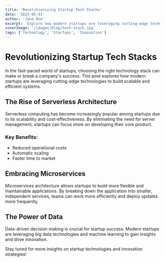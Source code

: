 ```yaml
---
title: 'Revolutionizing Startup Tech Stacks'
date: '2023-05-01'
author: 'Jane Doe'
excerpt: 'Explore how modern startups are leveraging cutting-edge technologies to build scalable and efficient systems.'
coverImage: '/images/blog/tech-stack.jpg'
tags: ['Technology', 'Startups', 'Innovation']
---
```


# Revolutionizing Startup Tech Stacks

In the fast-paced world of startups, choosing the right technology stack can make or break a company's success. This post explores how modern startups are leveraging cutting-edge technologies to build scalable and efficient systems.

## The Rise of Serverless Architecture

Serverless computing has become increasingly popular among startups due to its scalability and cost-effectiveness. By eliminating the need for server management, startups can focus more on developing their core product.

### Key Benefits:
- Reduced operational costs
- Automatic scaling
- Faster time to market

## Embracing Microservices

Microservices architecture allows startups to build more flexible and maintainable applications. By breaking down the application into smaller, independent services, teams can work more efficiently and deploy updates more frequently.

## The Power of Data

Data-driven decision making is crucial for startup success. Modern startups are leveraging big data technologies and machine learning to gain insights and drive innovation.

Stay tuned for more insights on startup technologies and innovation strategies!
